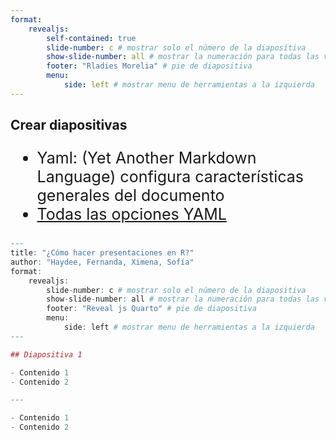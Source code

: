 ```yaml
---
format: 
    revealjs: 
        self-contained: true
        slide-number: c # mostrar solo el número de la diapositiva
        show-slide-number: all # mostrar la numeración para todas las vistas
        footer: "Rladies Morelia" # pie de diapositiva
        menu: 
            side: left # mostrar menu de herramientas a la izquierda
---
```


## Crear diapositivas {background-color="rgba(135,206,250,0.2)"}
:::{style="font-size: 25px"}
- Yaml: (Yet Another Markdown Language) configura características generales del documento 
- [Todas las opciones YAML](https://quarto.org/docs/reference/formats/presentations/revealjs.html)
:::

```.r
---
title: "¿Cómo hacer presentaciones en R?"
author: "Haydee, Fernanda, Ximena, Sofía"
format: 
    revealjs: 
        slide-number: c # mostrar solo el número de la diapositiva
        show-slide-number: all # mostrar la numeración para todas las vistas
        footer: "Reveal js Quarto" # pie de diapositiva
        menu: 
            side: left # mostrar menu de herramientas a la izquierda
---

## Diapositiva 1 

- Contenido 1 
- Contenido 2 

---

- Contenido 1 
- Contenido 2 

```